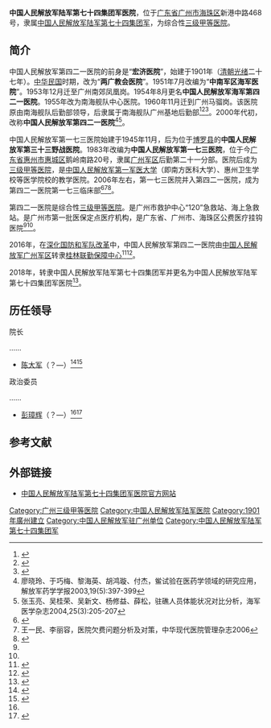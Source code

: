 {{Infobox PRCG
|color = darkgreen
|机构名称 = 中国人民解放军陆军第七十四集团军医院
|机构名称2 = 
|上级机构 = [[中国人民解放军陆军第七十四集团军|中国人民解放军陆军第七十四集团军]]
|机构类型 = 军队医院
|军事级别 = 
|标志1 = China Emblem PLA.svg
|标志1说明 = [[中国人民解放军军徽|中国人民解放军军徽]]
|职位1 = 院长
|人员1 =[[陈大军|陈大军]]
|衔级1 = 
|职位2 = 政治委员
|人员2 = [[彭璋辉|彭璋辉]]
|衔级2 = 
|职位3 =
|人员3 =
|职位4 =
|人员4 =
|场所1 = 本部
|地址1 = [[广东省|广东省]][[广州市|广州市]][[海珠区|海珠区]]新港中路468号
|场所2 = 惠州院区
|地址2 =[[广东省|广东省]][[惠州市|惠州市]][[惠城区|惠城区]]鹅岭南路20号
|成立时间 = 
|a=
|b=
|c=
|d=
|E=
|e=
}}

'''中国人民解放军陆军第七十四集团军医院'''，位于[[广东省|广东省]][[广州市|广州市]][[海珠区|海珠区]]新港中路468号，隶属[[中国人民解放军陆军第七十四集团军|中国人民解放军陆军第七十四集团军]]，为综合性[[三级甲等医院|三级甲等医院]]。

==简介==
中国人民解放军第四二一医院的前身是“'''宏济医院'''”，始建于1901年（[[清朝|清朝]][[光绪|光绪]]二十七年）。[[中华民国|中华民国]]时期，改为“'''两广教会医院'''”。1951年7月改编为“'''中南军区海军医院'''”。1953年12月迁至广州南郊凤凰岗。1954年8月更名'''中国人民解放军海军第四二一医院'''。1955年改为南海舰队中心医院。1960年11月迁到广州马骝岗。该医院原由南海舰队后勤部领导，后隶属于南海舰队广州基地后勤部<ref name=mod>{{Cite web |url = http://www.mod.gov.cn/reports/201403/wzry/2014-09/12/content_4536864.htm |title = 第四二一医院 |author =  |date = 2014-09-12 |publisher = 中华人民共和国国防部 |language =  |accessdate =  |quote =  |archive-date = 2019-01-24 |archive-url = https://web.archive.org/web/20190124004850/http://www.mod.gov.cn/reports/201403/wzry/2014-09/12/content_4536864.htm |dead-url = no }}</ref><ref name=yy>{{Cite web |url = http://www.421hp.com/yyjs/yygk/ |title = 医院概况 |author =  |date =  |publisher = 中国人民解放军第四二一医院 |language =  |accessdate = 2017-06-24 |quote =  |archive-url = https://web.archive.org/web/20170813165941/http://www.421hp.com/yyjs/yygk/ |archive-date = 2017-08-13 |dead-url = yes }}</ref><ref> {{Cite book | author =  广东省地方史志编纂委员会 编| title = 广东省志·军事志 | location =  | publisher = 广东人民出版社 | date = 1999年 | pages = 412-414 | ISBN =  | accessdate =  | url =  | language =  | quote =  }} </ref>。2000年代初，改称'''中国人民解放军第四二一医院'''<ref>廖晓玲、于巧梅、黎海英、胡鸿璇、付杰，鲎试验在医药学领域的研究应用，解放军药学学报2003,19(5):397-399</ref><ref>张玉亮、吴桂荣、吴新文、杨修益、薛松，驻礁人员体能状况对比分析，海军医学杂志2004,25(3):205-207</ref>。

中国人民解放军第一七三医院始建于1945年11月，后为位于[[博罗县|博罗县]]的'''中国人民解放军第三十三野战医院'''。1983年改编为'''中国人民解放军第一七三医院'''，位于今[[广东省|广东省]][[惠州市|惠州市]][[惠城区|惠城区]]鹅岭南路20号，隶属[[广州军区|广州军区]]后勤第二十一分部。医院后成为[[三级甲等医院|三级甲等医院]]，是[[南方医科大学|中国人民解放军第一军医大学]]（即南方医科大学）、惠州卫生学校等医学院校的教学医院。2006年左右，第一七三医院并入第四二一医院，成为第四二一医院第一七三临床部<ref>{{Cite web  |url =http://www.sohu.com/a/54024992_215796  |title =惠州173医院好不好  |author =  |date =2016-01-12  |publisher =搜狐  |language =  |accessdate =  |quote =  |archive-date =2019-07-29  |archive-url =https://web.archive.org/web/20190729223337/http://www.sohu.com/a/54024992_215796  |dead-url =no  }}</ref><ref>王一民、李丽容，医院欠费问题分析及对策，中华现代医院管理杂志2006</ref><ref>{{Cite web |url = http://www.hznews.com/xw/shxw/200610220005.html  |title = 市区3路段设置交通护栏听证会举行 |author =  |date = 2006-10-22 |publisher =惠州新闻网  |language =  |accessdate =  |quote =  }}</ref>。

第四二一医院是综合性[[三级甲等医院|三级甲等医院]]。是广州市救护中心“120”急救站、海上急救站。是广州市第一批医保定点医疗机构，是广东省、广州市、海珠区公费医疗挂钩医院<ref name=mod/><ref name=yy/>。

2016年，在[[深化国防和军队改革|深化国防和军队改革]]中，中国人民解放军第四二一医院由[[中国人民解放军广州军区|中国人民解放军广州军区]]转隶[[桂林联勤保障中心|桂林联勤保障中心]]<ref>{{Cite web|url = http://www.81.cn/jmywyl/2017-06/21/content_7646631.htm?_t_t_t=0.6206870265305042|title = 奔赴一线“战场”，文职人员风光无限|author = |date = 2017-06-21|publisher = 中国军网|language = |accessdate = |quote = |archive-date = 2019-01-24|archive-url = https://web.archive.org/web/20190124004850/http://www.81.cn/jmywyl/2017-06/21/content_7646631.htm?_t_t_t=0.6206870265305042|dead-url = no}}</ref><ref>{{Cite web |url = http://www.chinanews.com/mil/2013/10-23/5413317.shtml |title = 广州军区421医院总结护航 革新25种海上救护方法 |author =  |date = 2013-10-23 |publisher = 中国新闻网 |language =  |accessdate =  |quote =  |archive-date = 2013-10-26 |archive-url = https://web.archive.org/web/20131026153554/http://www.chinanews.com/mil/2013/10-23/5413317.shtml |dead-url = no }}</ref>。

2018年，转隶中国人民解放军陆军第七十四集团军并更名为中国人民解放军陆军第七十四集团军医院<ref>{{Cite web |url = https://www.thepaper.cn/newsDetail_forward_2686211 |title = 多个集团军医院亮相，第74集团军医院前身始建于一百多年前 |author =  |date = 2018-11-29 |publisher = 澎湃新闻 |language =  |accessdate =  |quote =  |archive-date = 2019-10-26 |archive-url = https://web.archive.org/web/20191026161119/https://www.thepaper.cn/newsDetail_forward_2686211 |dead-url = no }}</ref>。

==历任领导==
{{col-begin}}
{{col-2}}
; 院长

……
*[[陈大军|陈大军]]（？—）<ref>{{Cite web |url = http://news.qq.com/a/20120815/000422.htm?pc |title = 解放军第421医院推“一卡通”实现自助式就诊 |author =  |date = 2012-08-15 |publisher = 腾讯 |language =  |accessdate =  |quote =  |archive-date = 2019-01-24 |archive-url = https://web.archive.org/web/20190124004850/https://news.qq.com/a/20120815/000422.htm?pc |dead-url = no }}</ref><ref name=elylzj>{{Cite web |url = http://www.421hp.com/xwdt/yyxw/2017/0217/2467.html |title = 我院隆重召开2016年度工作总结暨表彰大会 |author =  |date = 2017-02-17 |publisher = 中国人民解放军第四二一医院 |language =  |accessdate =  |quote =  |archive-url = https://web.archive.org/web/20190124004850/http://www.421hp.com/xwdt/yyxw/2017/0217/2467.html |archive-date = 2019-01-24 |dead-url = yes }}</ref>

{{col-2}}
; 政治委员

……
*[[彭璋辉|彭璋辉]]（？—）<ref name=elylzj/><ref>{{Cite web |url = http://www.421hp.com/xwdt/yyxw/2013/0618/259.html |title = 战斗英雄麦贤得来我院 |author =  |date = 2013-06-18 |publisher = 中国人民解放军第四二一医院 |language =  |accessdate =  |quote =  |archive-url = https://web.archive.org/web/20190124004851/http://www.421hp.com/xwdt/yyxw/2013/0618/259.html |archive-date = 2019-01-24 |dead-url = yes }}</ref>

{{col-end}}

==参考文献==
{{reflist}}

==外部链接==
*[http://www.74jtjyy.mil.cn/index.html 中国人民解放军陆军第七十四集团军医院官方网站]{{Dead link|date=2020年4月 |bot=InternetArchiveBot |fix-attempted=yes }}

[[Category:广州三级甲等医院|Category:广州三级甲等医院]]
[[Category:中国人民解放军陆军医院|Category:中国人民解放军陆军医院]]
[[Category:1901年廣州建立|Category:1901年廣州建立]]

[[Category:中国人民解放军驻广州单位|Category:中国人民解放军驻广州单位]]
[[Category:中国人民解放军陆军第七十四集团军|Category:中国人民解放军陆军第七十四集团军]]